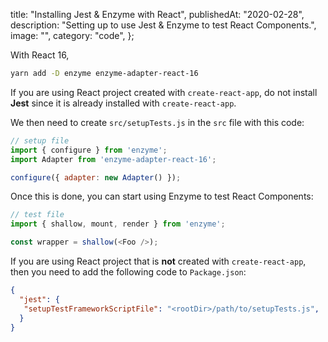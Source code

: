   title: "Installing Jest & Enzyme with React",
  publishedAt: "2020-02-28",
  description: "Setting up to use Jest & Enzyme to test React Components.",
  image: "",
  category: "code",
};

With React 16,

```Bash
yarn add -D enzyme enzyme-adapter-react-16
```

If you are using React project created with `create-react-app`, do not install **Jest** since it is already installed with `create-react-app`.

We then need to create `src/setupTests.js` in the `src` file with this code:

```JavaScript
// setup file
import { configure } from 'enzyme';
import Adapter from 'enzyme-adapter-react-16';

configure({ adapter: new Adapter() });
```

Once this is done, you can start using Enzyme to test React Components:

```JavaScript
// test file
import { shallow, mount, render } from 'enzyme';

const wrapper = shallow(<Foo />);
```

If you are using React project that is **not** created with `create-react-app`, then you need to add the following code to `Package.json`:

```JSON
{
  "jest": {
   "setupTestFrameworkScriptFile": "<rootDir>/path/to/setupTests.js",
  }
}
```
